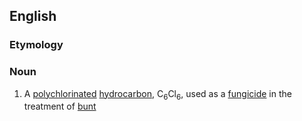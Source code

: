 ==English==

===Etymology===
{{compound|hexa-|chloro-|benzene|lang=en}}

===Noun===
{{wikipedia}}
{{en-noun|~}}

# {{lb|en|organic compound}} A [[polychlorinated]] [[hydrocarbon]], C<sub>6</sub>Cl<sub>6</sub>, used as a [[fungicide]] in the treatment of [[bunt]]